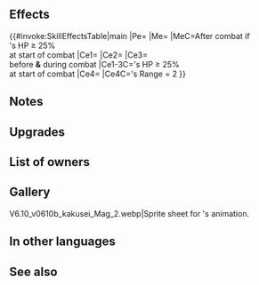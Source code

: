 {{Weapon Infobox
|tagid=SID_魔器ギムレー
|intID=3303
|image=wep_ac065
|exclusive=0
|weaponType=Dragonstone
|cost=300
|might=16
|range=1
|cooldown=-1
|effect=Accelerates Special trigger (cooldown count-1). At start of combat, if unit's HP ≥ 25%, grants Atk/Spd/Def/Res+5 to unit during combat, unit makes a guaranteed follow-up attack, deals damage = 15% of unit's Atk (including when dealing damage with a Special triggered before combat), and restores 7 HP to unit after combat. If foe's Range = 2, calculates damage using the lower of foe's Def or Res.
|statModifiers=0,16,0,0,0
|required=Flametongue
|refinePaths=default
|refineSP=350
|refineMedals=500
|refineStones=200
|properties=arcane,random_owner
}}
==Effects==
{{#invoke:SkillEffectsTable|main
|Pe={{Eft|Accelerates Special}}
|Me={{Eft|Heal|7}}
|MeC=After combat if<br>{{Tgt|Unit}}'s HP ≥ 25%<br>at start of combat
|Ce1={{Eft|Temporary buffs|Atk/Spd/Def/Res|5}}
|Ce2={{Eft|Guaranteed Follow-Ups}}
|Ce3={{Eft|Damage Boost|15% of {{Tgt|Unit}}'s Atk}}<br>before '''&''' during combat
|Ce1-3C={{Tgt|Unit}}'s HP ≥ 25%<br>at start of combat
|Ce4={{Eft|Lower Def Res}}
|Ce4C={{Tgt|Foe}}'s Range = 2
}}
==Notes==
{{Temporary buffs}}
{{Guaranteed follow-up interaction}}
{{AtkDamageBoost}}
{{After combat healing}}
{{LowerDefRes}}
==Upgrades==
{{Weapon Upgrade List}}
==List of owners==
{{Skill Hero List}}
{{NoInheritHeroes}}
==Gallery==
<gallery>
V6.10_v0610b_kakusei_Mag_2.webp|Sprite sheet for {{PAGENAME}}'s animation.
</gallery>
==In other languages==
{{OtherLanguages
|japanese=魔器ギムレー
|german=Arkane Grima
|spanishEU=Grima arcano
|spanishLA=Grima arcano
|french=Grima arcane
|italian=Grima arcano
|chineseTW=魔器津利
|portuguese=Grima arcana
}}
==See also==
{{See also skills|cond=Description LIKE '%deals damage =% of unit_s Atk%including when dealing damage%' AND Exclusive='1'}}
{{Weapons Navbox}}